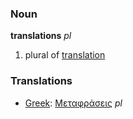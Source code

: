 ===Noun===

'''translations''' ''pl''

# plural of [[translation]]

===Translations===
*[[Greek]]: [[Μεταφράσεις]] ''pl''